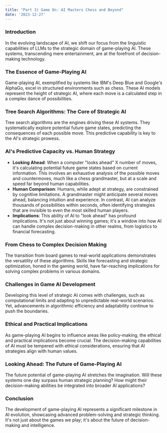 ```yaml
---
title: "Part 3) Game On: AI Masters Chess and Beyond"
date: '2023-12-27'
---
```


### Introduction

In the evolving landscape of AI, we shift our focus from the linguistic capabilities of LLMs to the strategic domain of game-playing AI. These systems, transcending mere entertainment, are at the forefront of decision-making technology.

### The Essence of Game-Playing AI

Game-playing AI, exemplified by systems like IBM's Deep Blue and Google's AlphaGo, excel in structured environments such as chess. These AI models represent the height of strategic AI, where each move is a calculated step in a complex dance of possibilities.

### Tree Search Algorithms: The Core of Strategic AI

Tree search algorithms are the engines driving these AI systems. They systematically explore potential future game states, predicting the consequences of each possible move. This predictive capability is key to the AI's strategic prowess.

### AI's Predictive Capacity vs. Human Strategy

- **Looking Ahead**: When a computer "looks ahead" X number of moves, it's calculating potential future game states based on current information. This involves an exhaustive analysis of the possible moves and countermoves, much like a chess grandmaster, but at a scale and speed far beyond human capabilities.
- **Human Comparison**: Humans, while adept at strategy, are constrained by cognitive limitations. A grandmaster might anticipate several moves ahead, balancing intuition and experience. In contrast, AI can analyze thousands of possibilities within seconds, often identifying strategies that are invisible to even the most skilled human players.
- **Implications**: This ability of AI to "look ahead" has profound implications. It's not just about winning games; it's a window into how AI can handle complex decision-making in other realms, from logistics to financial forecasting.

### From Chess to Complex Decision Making

The transition from board games to real-world applications demonstrates the versatility of these algorithms. Skills like forecasting and strategic optimization, honed in the gaming world, have far-reaching implications for solving complex problems in various domains.

### Challenges in Game AI Development

Developing this level of strategic AI comes with challenges, such as computational limits and adapting to unpredictable real-world scenarios. Yet, advancements in algorithmic efficiency and adaptability continue to push the boundaries.

### Ethical and Practical Implications

As game-playing AI begins to influence areas like policy-making, the ethical and practical implications become crucial. The decision-making capabilities of AI must be tempered with ethical considerations, ensuring that AI strategies align with human values.

### Looking Ahead: The Future of Game-Playing AI

The future potential of game-playing AI stretches the imagination. Will these systems one day surpass human strategic planning? How might their decision-making abilities be integrated into broader AI applications?

### Conclusion

The development of game-playing AI represents a significant milestone in AI evolution, showcasing advanced problem-solving and strategic thinking. It's not just about the games we play; it's about the future of decision-making and intelligence.
